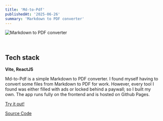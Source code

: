 ```yaml
---
title: 'Md-to-Pdf'
publishedAt: '2025-06-26'
summary: 'Markdown to PDF converter'
---
```


![Markdown to PDF converter](/md-to-pdf.png)

&nbsp;
&nbsp;

## Tech stack

**Vite, ReactJS**

Md-to-Pdf is a simple Markdown to PDF converter. I found myself having to convert some files from Markdown to PDF for work. However, every tool I found was either filled with ads or locked behind a paywall; so I built my own. The app runs fully on the frontend and is hosted on Github Pages.

[Try it out!](https://noahwhlim.github.io/md-to-pdf/)

[Source Code](https://github.com/noahwhlim/md-to-pdf)

